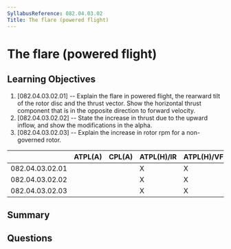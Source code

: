 ```yaml
---
SyllabusReference: 082.04.03.02
Title: The flare (powered flight)
---
```


# The flare (powered flight)

## Learning Objectives

1. [082.04.03.02.01] -- Explain the flare in powered flight, the rearward tilt of the rotor disc and the thrust vector. Show the horizontal thrust component that is in the opposite direction to forward velocity.
2. [082.04.03.02.02] -- State the increase in thrust due to the upward inflow, and show the modifications in the alpha.
3. [082.04.03.02.03] -- Explain the increase in rotor rpm for a non-governed rotor.


|                 | ATPL(A) | CPL(A) | ATPL(H)/IR | ATPL(H)/VFR | CPL(H) | IR | CBIR(A) |
|-----------------|---------|--------|------------|-------------|--------|----|---------|
| 082.04.03.02.01 |         |        |      X     |      X      |   X    |    |         |
| 082.04.03.02.02 |         |        |      X     |      X      |   X    |    |         |
| 082.04.03.02.03 |         |        |      X     |      X      |   X    |    |         |

## Summary

## Questions
